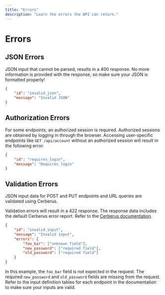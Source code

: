 ```yaml
---
title: "Errors"
description: "Learn the errors the API can return."
---
```


# Errors

## JSON Errors

JSON input that cannot be parsed, results in a 400 response. No more information is provided with the
response, so make sure your JSON is formatted properly!

```json
{
    "id": "invalid_json",
    "message": "Invalid JSON"
}
```


## Authorization Errors

For some endpoints, an authorized session is required. Authorized sessions are obtained by logging in through the browser.
Accessing user-specific endpoints like ``GET /api/account`` without an authorized session will result in the following
error:

```json
{
    "id": "requires_login",
    "message": "Requires login"
}
```


## Validation Errors

JSON input data for POST and PUT endpoints and URL queries are validated using Cerberus.

Validation errors will result in a 422 response. The response data includes the default
Cerberus error report. Refer to the [Cerberus documentation](http://docs.python-cerberus.org/en/stable/usage.html).

```json
{
    "id": "invalid_input",
    "message": "Invalid input",
    "errors": {
        "foo_bar": ["unknown field"],
        "new_password": ["required field"],
        "old_password": ["required field"]
    }
}
```

In this example, the ``foo_bar`` field is not expected in the request. The required ``new_password`` and
``old_password`` fields are missing from the request. Refer to the input definition tables for each endpoint in the
documentation to make sure your inputs are valid.
